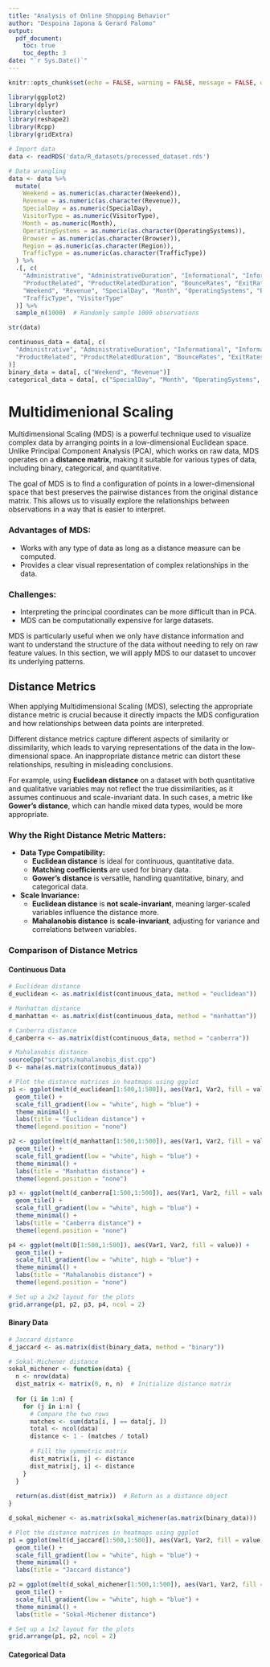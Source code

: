 ```yaml
---
title: "Analysis of Online Shopping Behavior"
author: "Despoina Iapona & Gerard Palomo"
output:
  pdf_document:
    toc: true
    toc_depth: 3
date: "`r Sys.Date()`"
---
```



```r
knitr::opts_chunk$set(echo = FALSE, warning = FALSE, message = FALSE, out.height = '70%', out.width = '70%', fig.align = "center", comment = "#>")
```


```r
library(ggplot2)
library(dplyr)
library(cluster)
library(reshape2)
library(Rcpp)
library(gridExtra)
```


```r
# Import data
data <- readRDS('data/R_datasets/processed_dataset.rds')

# Data wrangling
data <- data %>% 
  mutate(
    Weekend = as.numeric(as.character(Weekend)),
    Revenue = as.numeric(as.character(Revenue)),
    SpecialDay = as.numeric(SpecialDay),
    VisitorType = as.numeric(VisitorType),
    Month = as.numeric(Month),
    OperatingSystems = as.numeric(as.character(OperatingSystems)),
    Browser = as.numeric(as.character(Browser)),
    Region = as.numeric(as.character(Region)),
    TrafficType = as.numeric(as.character(TrafficType))
  ) %>%
  .[, c(
    "Administrative", "AdministrativeDuration", "Informational", "InformationalDuration", 
    "ProductRelated", "ProductRelatedDuration", "BounceRates", "ExitRates", "PageValues", 
    "Weekend", "Revenue", "SpecialDay", "Month", "OperatingSystems", "Browser", "Region", 
    "TrafficType", "VisitorType"
  )] %>%
  sample_n(1000)  # Randomly sample 1000 observations

str(data)
```

```r
continuous_data = data[, c(
  "Administrative", "AdministrativeDuration", "Informational", "InformationalDuration", 
  "ProductRelated", "ProductRelatedDuration", "BounceRates", "ExitRates", "PageValues"
)]
binary_data = data[, c("Weekend", "Revenue")]
categorical_data = data[, c("SpecialDay", "Month", "OperatingSystems", "Browser", "Region", "TrafficType", "VisitorType")]
```

# Multidimenional Scaling

Multidimensional Scaling (MDS) is a powerful technique used to visualize complex data by arranging points in a low-dimensional Euclidean space. Unlike Principal Component Analysis (PCA), which works on raw data, MDS operates on a **distance matrix**, making it suitable for various types of data, including binary, categorical, and quantitative.

The goal of MDS is to find a configuration of points in a lower-dimensional space that best preserves the pairwise distances from the original distance matrix. This allows us to visually explore the relationships between observations in a way that is easier to interpret.

### **Advantages of MDS:**
- Works with any type of data as long as a distance measure can be computed.
- Provides a clear visual representation of complex relationships in the data.

### **Challenges:**
- Interpreting the principal coordinates can be more difficult than in PCA.
- MDS can be computationally expensive for large datasets.

MDS is particularly useful when we only have distance information and want to understand the structure of the data without needing to rely on raw feature values. In this section, we will apply MDS to our dataset to uncover its underlying patterns.

## Distance Metrics

When applying Multidimensional Scaling (MDS), selecting the appropriate distance metric is crucial because it directly impacts the MDS configuration and how relationships between data points are interpreted.

Different distance metrics capture different aspects of similarity or dissimilarity, which leads to varying representations of the data in the low-dimensional space. An inappropriate distance metric can distort these relationships, resulting in misleading conclusions.

For example, using **Euclidean distance** on a dataset with both quantitative and qualitative variables may not reflect the true dissimilarities, as it assumes continuous and scale-invariant data. In such cases, a metric like **Gower’s distance**, which can handle mixed data types, would be more appropriate.

### Why the Right Distance Metric Matters:
- **Data Type Compatibility:**
  - **Euclidean distance** is ideal for continuous, quantitative data.
  - **Matching coefficients** are used for binary data.
  - **Gower’s distance** is versatile, handling quantitative, binary, and categorical data.

- **Scale Invariance:**
  - **Euclidean distance** is **not scale-invariant**, meaning larger-scaled variables influence the distance more.
  - **Mahalanobis distance** is **scale-invariant**, adjusting for variance and correlations between variables.


### Comparison of Distance Metrics

#### Continuous Data
```r
# Euclidean distance
d_euclidean <- as.matrix(dist(continuous_data, method = "euclidean"))

# Manhattan distance
d_manhattan <- as.matrix(dist(continuous_data, method = "manhattan"))

# Canberra distance
d_canberra <- as.matrix(dist(continuous_data, method = "canberra"))

# Mahalanobis distance
sourceCpp("scripts/mahalanobis_dist.cpp")
D <- maha(as.matrix(continuous_data))
```

```r
# Plot the distance matrices in heatmaps using ggplot
p1 <- ggplot(melt(d_euclidean[1:500,1:500]), aes(Var1, Var2, fill = value)) +
  geom_tile() +
  scale_fill_gradient(low = "white", high = "blue") +
  theme_minimal() +
  labs(title = "Euclidean distance") +
  theme(legend.position = "none")

p2 <- ggplot(melt(d_manhattan[1:500,1:500]), aes(Var1, Var2, fill = value)) +
  geom_tile() +
  scale_fill_gradient(low = "white", high = "blue") +
  theme_minimal() +
  labs(title = "Manhattan distance") +
  theme(legend.position = "none")

p3 <- ggplot(melt(d_canberra[1:500,1:500]), aes(Var1, Var2, fill = value)) +
  geom_tile() +
  scale_fill_gradient(low = "white", high = "blue") +
  theme_minimal() +
  labs(title = "Canberra distance") +
  theme(legend.position = "none")

p4 <- ggplot(melt(D[1:500,1:500]), aes(Var1, Var2, fill = value)) +
  geom_tile() +
  scale_fill_gradient(low = "white", high = "blue") +
  theme_minimal() +
  labs(title = "Mahalanobis distance") +
  theme(legend.position = "none")
```

```r
# Set up a 2x2 layout for the plots
grid.arrange(p1, p2, p3, p4, ncol = 2)
```

#### Binary Data

```r
# Jaccard distance
d_jaccard <- as.matrix(dist(binary_data, method = "binary"))

# Sokal-Michener distance
sokal_michener <- function(data) {
  n <- nrow(data)
  dist_matrix <- matrix(0, n, n)  # Initialize distance matrix
  
  for (i in 1:n) {
    for (j in i:n) {
      # Compare the two rows
      matches <- sum(data[i, ] == data[j, ])
      total <- ncol(data)
      distance <- 1 - (matches / total)
      
      # Fill the symmetric matrix
      dist_matrix[i, j] <- distance
      dist_matrix[j, i] <- distance
    }
  }
  
  return(as.dist(dist_matrix))  # Return as a distance object
}

d_sokal_michener <- as.matrix(sokal_michener(as.matrix(binary_data)))
```


```r
# Plot the distance matrices in heatmaps using ggplot
p1 = ggplot(melt(d_jaccard[1:500,1:500]), aes(Var1, Var2, fill = value)) +
  geom_tile() +
  scale_fill_gradient(low = "white", high = "blue") +
  theme_minimal() +
  labs(title = "Jaccard distance")

p2 = ggplot(melt(d_sokal_michener[1:500,1:500]), aes(Var1, Var2, fill = value)) +
  geom_tile() +
  scale_fill_gradient(low = "white", high = "blue") +
  theme_minimal() +
  labs(title = "Sokal-Michener distance")

# Set up a 1x2 layout for the plots
grid.arrange(p1, p2, ncol = 2)

```


#### Categorical Data


